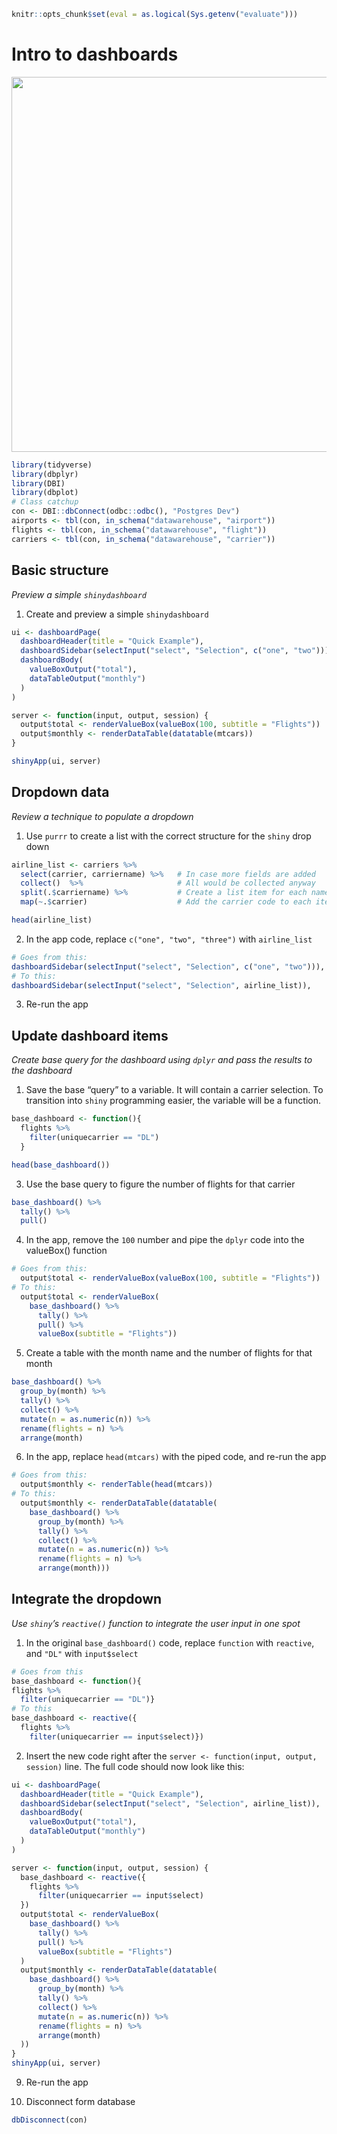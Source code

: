 ```r
knitr::opts_chunk$set(eval = as.logical(Sys.getenv("evaluate")))
```
# Intro to dashboards

<img src="images/shinydashboard-1.PNG" width = 600>

```r
library(tidyverse)
library(dbplyr)
library(DBI)
library(dbplot)
# Class catchup
con <- DBI::dbConnect(odbc::odbc(), "Postgres Dev")
airports <- tbl(con, in_schema("datawarehouse", "airport"))
flights <- tbl(con, in_schema("datawarehouse", "flight"))
carriers <- tbl(con, in_schema("datawarehouse", "carrier"))
```

## Basic structure
*Preview a simple `shinydashboard`*

1. Create and preview a simple `shinydashboard` 
```r

ui <- dashboardPage(
  dashboardHeader(title = "Quick Example"),
  dashboardSidebar(selectInput("select", "Selection", c("one", "two"))),
  dashboardBody(
    valueBoxOutput("total"),
    dataTableOutput("monthly")
  )
)

server <- function(input, output, session) {
  output$total <- renderValueBox(valueBox(100, subtitle = "Flights"))
  output$monthly <- renderDataTable(datatable(mtcars))
}

shinyApp(ui, server)
```



## Dropdown data
*Review a technique to populate a dropdown*

1. Use `purrr` to create a list with the correct structure for the `shiny` drop down
```r
airline_list <- carriers %>%  
  select(carrier, carriername) %>%   # In case more fields are added
  collect()  %>%                     # All would be collected anyway
  split(.$carriername) %>%           # Create a list item for each name
  map(~.$carrier)                    # Add the carrier code to each item

head(airline_list)
```

2. In the app code, replace `c("one", "two", "three")` with `airline_list`

```r
# Goes from this:
dashboardSidebar(selectInput("select", "Selection", c("one", "two"))),
# To this:
dashboardSidebar(selectInput("select", "Selection", airline_list)),
```

3. Re-run the app

## Update dashboard items
*Create base query for the dashboard using `dplyr` and pass the results to the dashboard*

1. Save the base "query" to a variable. It will contain a carrier selection. To transition into `shiny` programming easier, the variable will be a function.
```r
base_dashboard <- function(){
  flights %>%
    filter(uniquecarrier == "DL")
  }

head(base_dashboard())
```

3. Use the base query to figure the number of flights for that carrier
```r
base_dashboard() %>%
  tally() %>% 
  pull()
```

4. In the app, remove the `100` number and pipe the `dplyr` code into the valueBox() function
```r
# Goes from this:
  output$total <- renderValueBox(valueBox(100, subtitle = "Flights"))
# To this:
  output$total <- renderValueBox(
    base_dashboard() %>%
      tally() %>% 
      pull() %>%
      valueBox(subtitle = "Flights"))
```

5. Create a table with the month name and the number of flights for that month 
```r
base_dashboard() %>%
  group_by(month) %>%
  tally() %>%
  collect() %>%
  mutate(n = as.numeric(n)) %>%
  rename(flights = n) %>%
  arrange(month)

```

6. In the app, replace `head(mtcars)` with the piped code, and re-run the app
```r
# Goes from this:
  output$monthly <- renderTable(head(mtcars))
# To this:
  output$monthly <- renderDataTable(datatable(
    base_dashboard() %>%
      group_by(month) %>%
      tally() %>%
      collect() %>%
      mutate(n = as.numeric(n)) %>%
      rename(flights = n) %>%
      arrange(month)))
```

## Integrate the dropdown
*Use `shiny`'s `reactive()` function to integrate the user input in one spot*

1. In the original `base_dashboard()` code, replace `function` with `reactive`, and `"DL"` with `input$select`
```r
# Goes from this
base_dashboard <- function(){
flights %>%
  filter(uniquecarrier == "DL")}
# To this
base_dashboard <- reactive({
  flights %>% 
    filter(uniquecarrier == input$select)})
```

2. Insert the new code right after the `server <- function(input, output, session)` line. The full code should now look like this:
```r

ui <- dashboardPage(
  dashboardHeader(title = "Quick Example"),
  dashboardSidebar(selectInput("select", "Selection", airline_list)),
  dashboardBody(
    valueBoxOutput("total"),
    dataTableOutput("monthly")
  )
)

server <- function(input, output, session) {
  base_dashboard <- reactive({
    flights %>%
      filter(uniquecarrier == input$select)
  })
  output$total <- renderValueBox(
    base_dashboard() %>%
      tally() %>%
      pull() %>%
      valueBox(subtitle = "Flights")
  )
  output$monthly <- renderDataTable(datatable(
    base_dashboard() %>%
      group_by(month) %>%
      tally() %>%
      collect() %>%
      mutate(n = as.numeric(n)) %>%
      rename(flights = n) %>%
      arrange(month)
  ))
}
shinyApp(ui, server)
```

9. Re-run the app

10. Disconnect form database
```r
dbDisconnect(con)
```

